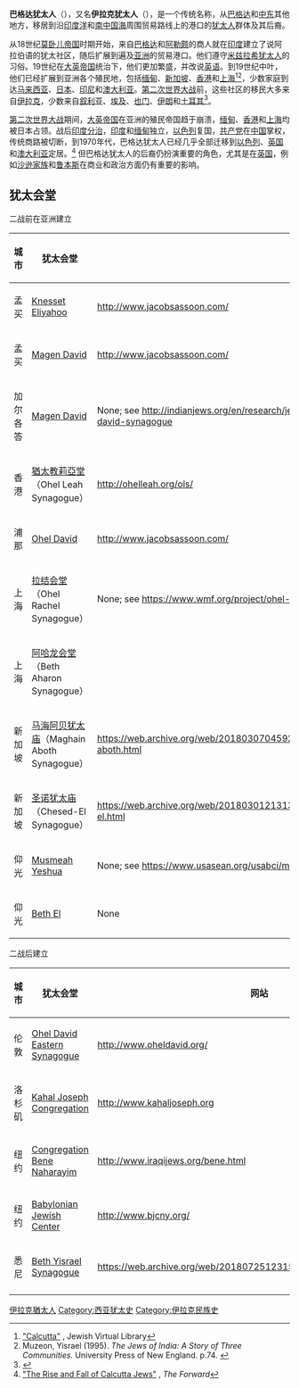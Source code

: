 {{noteTA
|G1=地名
}}
{{Infobox ethnic group
|image= David Sassoon and sons.jpg
|image_caption= [[大卫·沙逊|大卫·沙逊]]和他的儿子们：[[伊利亚斯·大卫·沙逊|伊利亚斯·大卫·沙逊]]、[[阿尔伯特·大卫·沙逊|阿尔伯特·大卫·沙逊]]和[[沙逊·大卫·沙逊|沙逊·大卫·沙逊]]
|group=巴格达犹太人
|population='''11,000''' （1940年代的高峰期） <ref>{{cite web|url=https://books.google.com.pk/books?id=qhKGPprbQaYC&pg=PA42&lpg=PA42&dq=jewish+calcutta+newspapers&source=bl&ots=87gmjVD0N_&sig=Xlbc7sW1oEgHBJeIplkHcz0B404&hl=en&sa=X&redir_esc=y#v=onepage&q=Judah&f=false|title=The Jews of India: A Story of Three Communities|publisher=The Israel Museum, Jerusalem|access-date=2018-07-14|archive-date=2019-07-19|archive-url=https://web.archive.org/web/20190719011821/https://books.google.com.pk/books?id=qhKGPprbQaYC&pg=PA42&lpg=PA42&dq=jewish+calcutta+newspapers&source=bl&ots=87gmjVD0N_&sig=Xlbc7sW1oEgHBJeIplkHcz0B404&hl=en&sa=X&redir_esc=y#v=onepage&q=Judah&f=false|dead-url=no}}</ref>
|popplace= 印度'''100''' (主要在[[孟买|孟买]]和[[加尔各答|加尔各答]]) <br />
[[以色列|以色列]]、[[英国|英国]]、[[澳大利亚|澳大利亚]]和[[美国|美国]].
|langs=传统上讲[[阿拉伯语|阿拉伯语]]、[[波斯语|波斯语]]、[[印地语|印地语]]、[[孟加拉语|孟加拉语]]；现在主要讲[[英语|英语]]和[[希伯来语|希伯来语]] 
|rels=[[犹太教|犹太教]]
|related=[[伊拉克犹太人|伊拉克犹太人]], [[波斯犹太人|波斯犹太人]], [[叙利亚犹太人|叙利亚犹太人]], [[Sephardic_Jews|Sephardic Jews]]
}}
'''巴格达犹太人'''（{{Lang-en|Baghdadi Jews}}），又名'''伊拉克犹太人'''（{{Lang-en|Iraqi Jews}}），是一个传统名称，从[[巴格达|巴格达]]和[[中东|中东]]其他地方，移居到沿[[印度洋|印度洋]]和[[南中国海|南中国海]]周围贸易路线上的港口的[[犹太人|犹太人]]群体及其后裔。

从18世纪[[莫卧儿帝国|莫卧儿帝国]]时期开始，来自[[巴格达|巴格达]]和[[阿勒颇|阿勒颇]]的商人就在[[印度|印度]]建立了说阿拉伯语的犹太社区，随后扩展到遍及[[亚洲|亚洲]]的贸易港口。他们遵守[[米兹拉希犹太人|米兹拉希犹太人]]的习俗。19世纪在[[大英帝国|大英帝国]]统治下，他们更加繁盛，并改说[[英语|英语]]。到19世纪中叶，他们已经扩展到亚洲各个殖民地，包括[[缅甸|缅甸]]、[[新加坡|新加坡]]、[[香港|香港]]和[[上海|上海]]<ref>[http://www.jewishvirtuallibrary.org/calcutta "Calcutta"] {{Wayback|url=http://www.jewishvirtuallibrary.org/calcutta |date=20201128083823 }}, Jewish Virtual Library</ref><ref>Muzeon, Yisrael (1995). ''The Jews of India: A Story of Three Communities.'' University Press of New England. p.74. {{ISBN|965-278-179-7}}</ref>，少数家庭到达[[马来西亚|马来西亚]]、[[日本|日本]]、[[印尼|印尼]]和[[澳大利亚|澳大利亚]]。[[第二次世界大战|第二次世界大战]]前，这些社区的移民大多来自[[伊拉克|伊拉克]]，少数来自[[叙利亚|叙利亚]]、[[埃及|埃及]]、[[也门|也门]]、[[伊朗|伊朗]]和[[土耳其|土耳其]]<ref>{{cite web|title=The virtual Jewish world|url=https://www.jewishvirtuallibrary.org/jsource/vjw/India.html|website=jewishvirtuallibrary.org|accessdate=2015-02-22|archive-date=2018-12-25|archive-url=https://web.archive.org/web/20181225041141/https://www.jewishvirtuallibrary.org/india-virtual-jewish-history-tour|dead-url=no}}</ref>。 

[[第二次世界大战|第二次世界大战]]期间，[[大英帝国|大英帝国]]在亚洲的殖民帝国趋于崩溃，[[缅甸|缅甸]]、[[香港|香港]]和[[上海|上海]]均被日本占领。战后[[印度分治|印度分治]]，[[印度|印度]]和[[缅甸|缅甸]]独立，[[以色列|以色列]]复国，[[共产党|共产党]]在[[中国|中国]]掌权，传统商路被切断，到1970年代，巴格达犹太人已经几乎全部迁移到[[以色列|以色列]]、[[英国|英国]]和[[澳大利亚|澳大利亚]]定居。<ref>[http://forward.com/articles/207414/the-rise-and-fall-of-calcutta-jews/ "The Rise and Fall of Calcutta Jews"] {{Wayback|url=http://forward.com/articles/207414/the-rise-and-fall-of-calcutta-jews/ |date=20200918174136 }}, ''The Forward''</ref> 但巴格达犹太人的后裔仍扮演重要的角色，尤其是在[[英国|英国]]，例如[[沙逊家族|沙逊家族]]和[[David_and_Simon_Reuben|鲁本斯]]在商业和政治方面仍有重要的影响。

== 犹太会堂 ==
二战前在亚洲建立 
{| border="1"
!width="120pt"|城市
!width="200pt"|犹太会堂
!width="400pt"|网站
!width="100pt"|建成年份
|-
|width="120pt"|孟买
|width="200pt"|[[Knesset_Eliyahoo|Knesset Eliyahoo]]
|width="400pt"|http://www.jacobsassoon.com/ {{Wayback|url=http://www.jacobsassoon.com/ |date=20180215045048 }}
|width="100pt"|1884
|-
|width="120pt"|孟买
|width="200pt"|[[Magen_David_Synagogue_(Byculla)|Magen David]]
|width="400pt"|http://www.jacobsassoon.com/ {{Wayback|url=http://www.jacobsassoon.com/ |date=20180215045048 }}
|width="100pt"|1864
|-
|width="120pt"|加尔各答
|width="200pt"|[[Magen_David_Synagogue_(Kolkata)|Magen David]]
|width="400pt"|None; see http://indianjews.org/en/research/jewish-sites-in-india/100-west-bengal-magen-david-synagogue {{Wayback|url=http://indianjews.org/en/research/jewish-sites-in-india/100-west-bengal-magen-david-synagogue |date=20190719130244 }}
|width="100pt"|1884
|-
|width="120pt"|香港
|width="200pt"|[[猶太教莉亞堂|猶太教莉亞堂]]（Ohel Leah Synagogue）
|width="400pt"|http://ohelleah.org/ols/ {{Wayback|url=http://ohelleah.org/ols/ |date=20210131123303 }}
|width="100pt"|1902
|-
|width="120pt"|浦那
|width="200pt"|[[Ohel_David_Synagogue|Ohel David]]
|width="400pt"|http://www.jacobsassoon.com/ {{Wayback|url=http://www.jacobsassoon.com/ |date=20180215045048 }}
|width="100pt"|1867
|-
|width="120pt"|上海
|width="200pt"|[[拉结会堂|拉结会堂]]（Ohel Rachel Synagogue）
|width="400pt"|None; see https://www.wmf.org/project/ohel-rachel-synagogue {{Wayback|url=https://www.wmf.org/project/ohel-rachel-synagogue |date=20201001230817 }}
|width="100pt"|1921
|-
|width="120pt"|上海
|width="200pt"|[[阿哈龙会堂|阿哈龙会堂]]（Beth Aharon Synagogue）
|width="400pt"|
|width="100pt"|1931（已拆除）
|-
|width="120pt"|新加坡
|width="200pt"|[[马海阿贝犹太庙|马海阿贝犹太庙]]（Maghain Aboth Synagogue）
|width="400pt"|https://web.archive.org/web/20180307045927/http://singaporejews.org/synagogues/maghain-aboth.html
|width="100pt"|1878
|-
|width="120pt"|新加坡
|width="200pt"|[[圣诺犹太庙|圣诺犹太庙]]（Chesed-El Synagogue）
|width="400pt"|https://web.archive.org/web/20180301213130/http://singaporejews.org/synagogues/chesed-el.html
|width="100pt"|1905
|-
|width="120pt"|仰光
|width="200pt"|[[Musmeah_Yeshua_Synagogue|Musmeah Yeshua]]
|width="400pt"|None; see https://www.usasean.org/usabci/musmeah-yeshua-restoration {{Wayback|url=https://www.usasean.org/usabci/musmeah-yeshua-restoration |date=20210120163026 }}
|width="100pt"|1896
|-
|width="120pt"|仰光
|width="200pt"|[[Beth_El_(Rangoon)|Beth El]]
|width="400pt"|None
|width="100pt"|1932年
|}
二战后建立
{| border="1"
!width="120pt"|城市
!width="200pt"|犹太会堂
!width="400pt"|网站
!width="100pt"|建成年份
|-
|width="120pt"|伦敦
|width="200pt"|[[Ohel_David_Eastern_Synagogue|Ohel David Eastern Synagogue]]
|width="400pt"|http://www.oheldavid.org/ {{Wayback|url=http://www.oheldavid.org/ |date=20210117130611 }}
|width="100pt"|1959
|-
|width="120pt"|洛杉矶
|width="200pt"|[[Kahal_Joseph_Congregation|Kahal Joseph Congregation]]
|width="400pt"|http://www.kahaljoseph.org {{Wayback|url=http://www.kahaljoseph.org/ |date=20210211155326 }}
|width="100pt"|1959
|-
|width="120pt"|纽约
|width="200pt"|[[Congregation_Bene_Naharayim|Congregation Bene Naharayim]]
|width="400pt"|http://www.iraqijews.org/bene.html {{Wayback|url=http://www.iraqijews.org/bene.html |date=20200215023032 }}
|width="100pt"|1983
|-
|width="120pt"|纽约
|width="200pt"|[[Babylonian_Jewish_Center|Babylonian Jewish Center]]
|width="400pt"|http://www.bjcny.org/ {{Wayback|url=http://www.bjcny.org/ |date=20210126114622 }}
|width="100pt"|1997
|-
|width="120pt"|悉尼
|width="200pt"|[[Beth_Yisrael_Synagogue|Beth Yisrael Synagogue]]
|width="400pt"|https://web.archive.org/web/20180725123157/http://www.sephardi.org.au/
|width="100pt"|1962
|-
|}


[[Category:伊拉克猶太人|]]
[[Category:西亚犹太史|Category:西亚犹太史]]
[[Category:伊拉克民族史|Category:伊拉克民族史]]